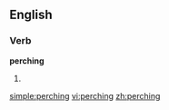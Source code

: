 ==English==
===Verb===
'''perching'''
# {{present participle of|[[perch]]}}

[[simple:perching]]
[[vi:perching]]
[[zh:perching]]